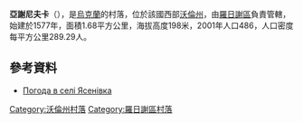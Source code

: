{{coord|50|59|37|N|24|56|37|E|scale:30000|display=title}}

'''亞謝尼夫卡'''（{{lang-uk|Ясенівка}}），是[[烏克蘭|烏克蘭]]的村落，位於該國西部[[沃倫州|沃倫州]]，由[[羅日謝區|羅日謝區]]負責管轄，始建於1577年，面積1.68平方公里，海拔高度198米，2001年人口486，人口密度每平方公里289.29人。

==參考資料==
* [http://weather.in.ua/ua/volynskaja/29686 Погода в селі Ясенівка] {{Wayback|url=http://weather.in.ua/ua/volynskaja/29686 |date=20160305214157 }}

[[Category:沃倫州村落|Category:沃倫州村落]]
[[Category:羅日謝區村落|Category:羅日謝區村落]]


{{Volyn-geo-stub}}